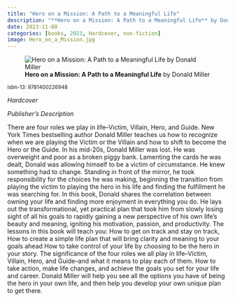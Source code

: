 ```yaml
---
title: "Hero on a Mission: A Path to a Meaningful Life"
description: "**Hero on a Mission: A Path to a Meaningful Life** by Donald Miller"
date: 2023-11-08
categories: [books, 2023, Hardcover, non-fiction]
image: Hero_on_a_Mission.jpg
---
```

![**Hero on a Mission: A Path to a Meaningful Life** by Donald Miller](Hero_on_a_Mission.jpg){fig-align="left"}

<sup>isbn-13: 9781400226948</sup>

*Hardcover*

*Publisher's Description*

There are four roles we play in life--Victim, Villain, Hero, and Guide. New
York Times bestselling author Donald Miller teaches us how to recognize
when we are playing the Victim or the Villain and how to shift to become
the Hero or the Guide. In his mid-20s, Donald Miller was lost. He was
overweight and poor as a broken piggy bank. Lamenting the cards he was
dealt, Donald was allowing himself to be a victim of circumstance. He knew
something had to change. Standing in front of the mirror, he took
responsibility for the choices he was making, beginning the transition from
playing the victim to playing the hero in his life and finding the
fulfillment he was searching for. In this book, Donald shares the
correlation between owning your life and finding more enjoyment in
everything you do. He lays out the transformational, yet practical plan
that took him from slowly losing sight of all his goals to rapidly gaining
a new perspective of his own life's beauty and meaning, igniting his
motivation, passion, and productivity. The lessons in this book will teach
you: How to get on track and stay on track, How to create a simple life
plan that will bring clarity and meaning to your goals ahead How to take
control of your life by choosing to be the hero in your story. The
significance of the four roles we all play in life--Victim, Villain, Hero,
and Guide--and what it means to play each of them. How to take action, make
life changes, and achieve the goals you set for your life and career.
Donald Miller will help you see all the options you have of being the hero
in your own life, and then help you develop your own unique plan to get
there.